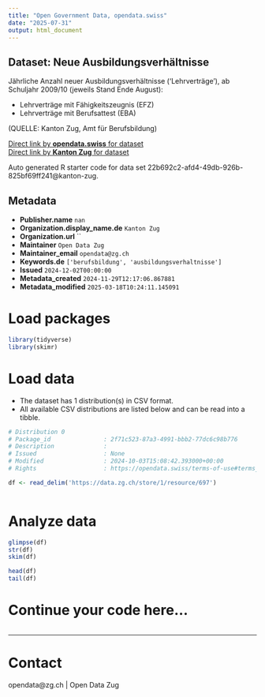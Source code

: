 ```yaml
---
title: "Open Government Data, opendata.swiss"
date: "2025-07-31"
output: html_document
---
```


## Dataset: Neue Ausbildungsverhältnisse

Jährliche Anzahl neuer Ausbildungsverhältnisse ('Lehrverträge'), ab Schuljahr 2009/10 (jeweils Stand Ende August):

- Lehrverträge mit Fähigkeitszeugnis (EFZ)
- Lehrverträge mit Berufsattest (EBA)

(QUELLE: Kanton Zug, Amt für Berufsbildung)

[Direct link by **opendata.swiss** for dataset](https://opendata.swiss/de/dataset/neue-ausbildungsverhaltnisse)<br>
[Direct link by **Kanton Zug** for dataset](https://www.zg.ch/behoerden/gesundheitsdirektion/statistikfachstelle/themen/bildung/berufsbildung)

Auto generated R starter code for data set 22b692c2-afd4-49db-926b-825bf69ff241@kanton-zug.

## Metadata

- **Publisher.name** `nan`
- **Organization.display_name.de** `Kanton Zug`
- **Organization.url** ``
- **Maintainer** `Open Data Zug`
- **Maintainer_email** `opendata@zg.ch`
- **Keywords.de** `['berufsbildung', 'ausbildungsverhaltnisse']`
- **Issued** `2024-12-02T00:00:00`
- **Metadata_created** `2024-11-29T12:17:06.867881`
- **Metadata_modified** `2025-03-18T10:24:11.145091`


# Load packages

```r

library(tidyverse)
library(skimr)

```

# Load data

-   The dataset has 1 distribution(s) in CSV format.
-   All available CSV distributions are listed below and can be read into a tibble.

```r

# Distribution 0
# Package_id               : 2f71c523-87a3-4991-bbb2-77dc6c98b776
# Description              : 
# Issued                   : None
# Modified                 : 2024-10-03T15:08:42.393000+00:00
# Rights                   : https://opendata.swiss/terms-of-use#terms_by

df <- read_delim('https://data.zg.ch/store/1/resource/697')



```

# Analyze data

```r

glimpse(df)
str(df)
skim(df)

head(df)
tail(df)

```

# Continue your code here...

```r

```

------------------------------------------------------------------------

# Contact

opendata@zg.ch | Open Data Zug

